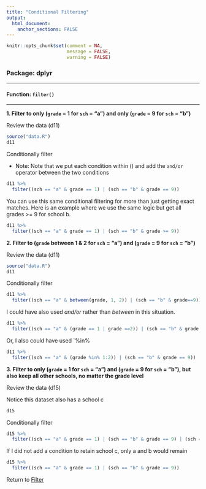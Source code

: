 ```yaml
---
title: "Conditional Filtering"
output: 
  html_document:
    anchor_sections: FALSE
---
```

  
```r
knitr::opts_chunk$set(comment = NA,
                      message = FALSE,
                      warning = FALSE)
```


### Package: dplyr

---

#### Function: `filter()`

---

**1\. Filter to only (`grade` = 1 for `sch` = "a") and only (`grade` = 9 for `sch` = "b")**

Review the data (d11)

```r

source("data.R")
d11

```

Conditionally filter

* Note: Note that we put each condition within () and add the `and/or` operator between the two conditions

```r

d11 %>%
  filter((sch == "a" & grade == 1) | (sch == "b" & grade == 9))

```

You can use this same conditional filtering for more than just getting exact matches. Here is an example where we use the same logic but get all grades >= 9 for school b.

```r

d11 %>%
  filter((sch == "a" & grade == 1) | (sch == "b" & grade >= 9))

```


**2\. Filter to (`grade` between 1 & 2 for `sch` = "a") and (`grade` = 9 for `sch` = "b")**

Review the data (d11)

```r

source("data.R")
d11

```

Conditionally filter

```r

d11 %>%
  filter((sch == "a" & between(grade, 1, 2)) | (sch == "b" & grade==9))

```

I could have also used *and/or* rather than *between* in this situation.

```r

d11 %>%
  filter((sch == "a" & (grade == 1 | grade ==2)) | (sch == "b" & grade == 9))

```

Or, I also could have used `%in%

```r

d11 %>%
  filter((sch == "a" & (grade %in% 1:2)) | (sch == "b" & grade == 9))
```

**3\. Filter to only (`grade` = 1 for `sch` = "a") and (`grade` = 9 for `sch` = "b"), but also keep all other schools, no matter the grade level**

Review the data (d15)

Notice this dataset also has a school c

```r

d15

```

Conditionally filter

```r

d15 %>%
  filter((sch == "a" & grade == 1) | (sch == "b" & grade == 9) | (sch == "c"))

```

If I did not add a condition to retain school c, only a and b would remain

```r

d15 %>%
  filter((sch == "a" & grade == 1) | (sch == "b" & grade == 9))

```

Return to [Filter](https://github.com/Cghlewis/data-wrangling-functions/wiki/Filter)
